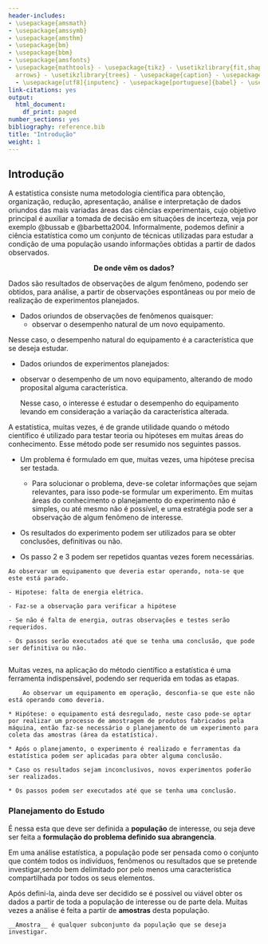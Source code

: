 ```yaml
---
header-includes:
- \usepackage{amsmath}
- \usepackage{amssymb}
- \usepackage{amsthm}
- \usepackage{bm}
- \usepackage{bbm}
- \usepackage{amsfonts}
- \usepackage{mathtools} - \usepackage{tikz} - \usetikzlibrary{fit,shapes.geometric,
  arrows} - \usetikzlibrary{trees} - \usepackage{caption} - \usepackage{hyperref}
  - \usepackage[utf8]{inputenc} - \usepackage[portuguese]{babel} - \usepackage[T1]{fontenc}
link-citations: yes
output:
  html_document:
    df_print: paged
number_sections: yes
bibliography: reference.bib
title: "Introdução"
weight: 1
---
```


\newtheorem{exemplo}{Exemplo}
\newtheorem{assumption}{Assumption}
\renewcommand{\thesection}{\Alph{Seções}}

## Introdução  {#intro}

A estatística consiste numa metodologia científica para obtenção, organização, redução, apresentação, análise e interpretação  de dados oriundos das mais variadas áreas das ciências experimentais, cujo objetivo principal é auxiliar a tomada de decisão em situações de incerteza, veja por exemplo @bussab e @barbetta2004. Informalmente, podemos definir a ciência estatística como um conjunto de técnicas utilizadas para estudar a condição de uma população usando informações obtidas a partir de dados observados.




<center>   __De onde vêm os dados?__ </center>
	
 
Dados são resultados de observações de algum fenômeno, podendo ser obtidos, para análise, a partir de observações espontâneas  ou por meio de realização de  experimentos planejados. 
 
 
 
 
 

- Dados oriundos de observações de fenômenos quaisquer: 
     - observar o desempenho natural de um novo equipamento.

	
Nesse caso, o desempenho natural do equipamento é  a característica que se deseja estudar.


 * Dados oriundos de experimentos planejados: 
 -  observar o desempenho  de um novo  equipamento, alterando de modo proposital alguma característica.

	Nesse caso, o interesse é estudar  o desempenho do equipamento levando em consideração a variação da característica alterada.



		
A estatística, muitas vezes, é de grande utilidade quando o método científico é utilizado  para testar teoria ou hipóteses em muitas áreas do conhecimento. Esse método pode ser resumido nos seguintes passos.

* Um problema é formulado em que, muitas vezes, uma hipótese precisa ser testada.

	* Para solucionar o problema, deve-se coletar informações que sejam relevantes, para isso pode-se formular um experimento. Em muitas áreas do conhecimento o planejamento do experimento não é simples, ou até mesmo não é possível, e uma estratégia pode ser a observação de algum fenômeno  de interesse.	
	
*	Os resultados do experimento podem ser utilizados para se obter conclusões, definitivas ou não.
*  Os passo 2 e 3 podem ser repetidos quantas vezes forem necessárias.





```example
Ao observar um equipamento que deveria estar operando, nota-se que este está parado.

- Hipotese: falta de energia elétrica.

- Faz-se a observação para verificar a hipótese

- Se não é falta de energia, outras observações e testes serão requeridos.

- Os passos serão executados até que se tenha uma conclusão, que pode ser definitiva ou não.
		
```

	
		

Muitas vezes, na aplicação do método científico a estatística é uma ferramenta  indispensável, podendo ser requerida em todas as etapas.


```example
	Ao observar um equipamento em operação, desconfia-se que este não está operando como deveria.

* Hipótese: o equipamento está desregulado, neste caso pode-se optar por realizar um processo de amostragem de produtos fabricados pela máquina, então faz-se necessário o planejamento de um experimento para coleta das amostras (área da estatística).

* Após o planejamento, o experimento é realizado e ferramentas da estatística podem ser aplicadas para obter alguma conclusão.

* Caso os resultados sejam inconclusivos, novos experimentos poderão ser realizados.

* Os passos podem ser executados até que se tenha uma conclusão.
```




### Planejamento do Estudo

	
É nessa esta que deve ser definida a __população__ de interesse, ou seja deve ser feita a __formulação do problema definido sua abrangencia__.



 Em uma análise estatística, a população pode ser pensada como o conjunto que contém todos os indivíduos, fenômenos ou resultados que se pretende investigar,sendo bem delimitado por pelo menos uma característica compartilhada por todos os seus elementos. 




Após defini-la, ainda deve ser decidido se é possível ou viável obter os dados a partir de toda a população de interesse ou de parte dela. Muitas vezes a análise é feita a partir de __amostras__ desta população.


```definition
__Amostra__ é qualquer subconjunto da população que se deseja investigar.
```

